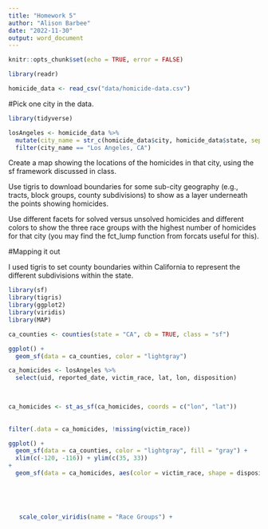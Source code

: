 ```yaml
---
title: "Homework 5"
author: "Alison Barbee"
date: "2022-11-30"
output: word_document
---
```


```r
knitr::opts_chunk$set(echo = TRUE, error = FALSE)
```


```r
library(readr)

homicide_data <- read_csv("data/homicide-data.csv")
```

#Pick one city in the data. 

```r
library(tidyverse)

losAngeles <- homicide_data %>%
  mutate(city_name = str_c(homicide_data$city, homicide_data$state, sep = ", ")) %>%
  filter(city_name == "Los Angeles, CA")
```

Create a map showing the locations of the homicides in that city, using the sf framework discussed in class.
 
Use tigris to download boundaries for some sub-city geography (e.g., tracts, block groups, county subdivisions) to show as a layer underneath the points showing homicides. 

Use different facets for solved versus unsolved homicides and different colors to show the three race groups with the highest number of homicides for that city (you may find the fct_lump function from forcats useful for this).


#Mapping it out

I used tigris to set county boundaries within California to represent the different subdivisions within the state. 

```r
library(sf)
library(tigris)
library(ggplot2)
library(viridis)
library(MAP)

ca_counties <- counties(state = "CA", cb = TRUE, class = "sf")

ggplot() + 
  geom_sf(data = ca_counties, color = "lightgray")

```

```r

ca_homicides <- losAngeles %>% 
  select(uid, reported_date, victim_race, lat, lon, disposition)
  


ca_homicides <- st_as_sf(ca_homicides, coords = c("lon", "lat"))
  
  
filter(.data = ca_homicides, !missing(victim_race))

```



```r

ggplot() +
  geom_sf(data = ca_counties, color = "lightgray", fill = "gray") +
  xlim(c(-120, -116)) + ylim(c(35, 33))
+
  geom_sf(data = ca_homicides, aes(color = victim_race, shape = disposition)) +
   
  


           
   scale_color_viridis(name = "Race Groups") +
     
```

```r

```

